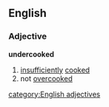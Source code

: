 ==English==
===Adjective===
'''undercooked'''
#[[insufficiently]] [[cooked]]
#not [[overcooked]]
[[category:English adjectives]]